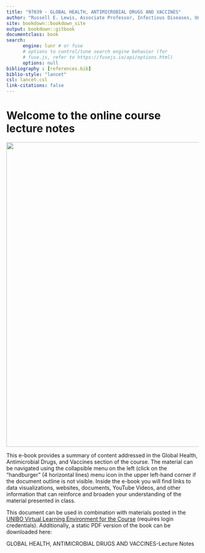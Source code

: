 ```yaml
---
title: "97039 - GLOBAL HEALTH, ANTIMICROBIAL DRUGS AND VACCINES"
author: "Russell E. Lewis, Associate Professor, Infectious Diseases, University of Bologna"
site: bookdown::bookdown_site
output: bookdown::gitbook
documentclass: book
search:
      engine: lunr # or fuse
      # options to control/tune search engine behavior (for
      # fuse.js, refer to https://fusejs.io/api/options.html)
      options: null
bibliography : [references.bib]
biblio-style: "lancet"
csl: lancet.csl
link-citations: false
---
```


# Welcome to the online course lecture notes  {.unnumbered}

<center>

![](images/globalhealth.png){width="800"}

</center>

This e-book provides a summary of content addressed in the Global Health, Antimicrobial Drugs, and Vaccines section of the course. The material can be navigated using the collapsible menu on the left (click on the "handburger" (4 horizontal lines) menu icon in the upper left-hand corner if the document outline is not visible. Inside the e-book you will find links to data visualizations, websites, documents, YouTube Videos, and other information that can reinforce and broaden your understanding of the material presented in class.

This document can be used in combination with materials posted in the [UNIBO Virtual Learning Environment for the Course](https://virtuale.unibo.it/course/view.php?id=31100) (requires login credentials). Additionally, a static PDF version of the book can be downloaded here:

GLOBAL HEALTH, ANTIMICROBIAL DRUGS AND VACCINES-Lecture Notes
